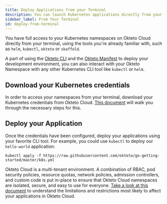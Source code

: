 ```yaml
---
title: Deploy Applications from your Terminal
description: You can launch Kubernetes applications directly from your terminal
sidebar_label: From Your Terminal
id: deploy-from-terminal
---
```



You have full access to your Kubernetes namespaces on Okteto Cloud directly from your terminal, using the tools you're already familiar with, such as `helm`, `kubectl`, `okteto` or `skaffold`.

A part of using the [Okteto CLI](/docs/reference/cli/) and the [Okteto Manifest](/docs/reference/manifest/) to deploy your development environment, you can also interact with your Okteto Namespace with any other Kubernetes CLI tool like `kubectl` or `helm`.


## Download your Kubernetes credentials

In order to access your namespaces from your terminal, download your Kubernetes credentials from Okteto Cloud.
[This document](/docs/cloud/credentials/) will walk you through the necessary steps for this.

## Deploy your Application

Once the credentials have been configured, deploy your applications using your favorite CLI tool.
For example, you could use `kubectl` to deploy our `hello-world` application:

```terminal
kubectl apply -f https://raw.githubusercontent.com/okteto/go-getting-started/master/k8s.yml
```

Okteto Cloud is a multi-tenant environment.
A combination of RBAC, pod security policies, resource quotas, network policies, admission controllers, and custom code is put in-place to ensure that Okteto Cloud namespaces are isolated, secure, and easy to use for everyone.
[Take a look at this document](/docs/cloud/multitenancy/) to understand the limitations and restrictions most likely to affect your applications in Okteto Cloud.
